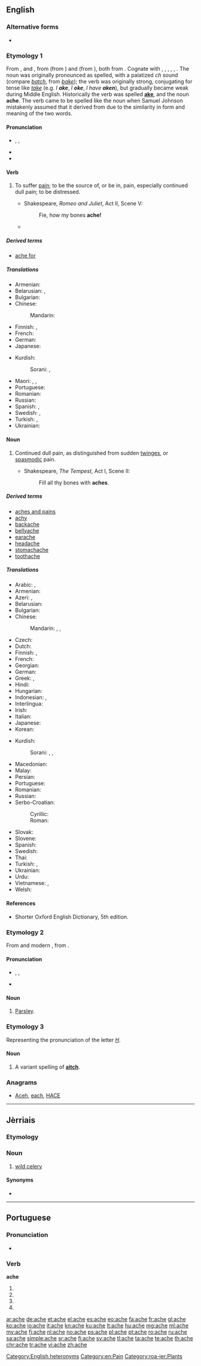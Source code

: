 ==English==

===Alternative forms===
* {{l/en|ake}} {{qualifier|obsolete}}

===Etymology 1===
From {{etyl|enm|en}} {{term|aken|pos=verb|lang=enm}}, and {{term|ache|pos=noun|lang=enm}}, from {{etyl|ang|en}} {{term|acan|pos=verb|lang=ang}} (from {{etyl|gem-pro|en}} {{term/t|gem-pro|*akaną||to be bad, be evil}}) and {{term|æċe|pos=noun|lang=ang}} (from {{etyl|gem-pro|en}} {{term/t|gem-pro|*akiz}}), both from {{etyl|ine-pro|en}} {{term/t|ine-pro|*ag-||sin, crime}}. Cognate with {{etyl|nds|-}} {{term|aken|aken, achen|lang=nds}}, {{term|äken||to hurt, to ache|lang=nds}}, {{etyl|frr|-}} {{term|akelig|lang=frr}}, {{term|æklig||terrible, miserable, sharp, intense|lang=frr}}, {{etyl|fy|-}} {{term|aaklik||nasty, horrible, dismal, dreary|lang=fy}}, {{etyl|nl|-}} {{term|akelig||nasty, horrible|lang=nl}}. The noun was originally pronounced as spelled, with a palatized ''ch'' sound (compare ''[[batch]]'', from ''[[bake]]''); the verb was originally strong, conjugating for tense like ''[[take]]'' (e.g. ''I '''ake''''', ''I '''oke''''', ''I have '''aken'''''), but gradually became weak during Middle English. Historically the verb was spelled '''[[ake]]''', and the noun '''ache'''. The verb came to be spelled like the noun when Samuel Johnson mistakenly assumed that it derived from {{etyl|grc|-}} {{term|ἄχος||tr=áchos|pain|lang=grc}} due to the similarity in form and meaning of the two words.

====Pronunciation====
* {{enPR|āk}}, {{IPA|/eɪk/}}, {{X-SAMPA|/eIk/}}
* {{audio|en-us-ache.ogg|Audio (US)}}
* {{rhymes|eɪk}}

====Verb====
{{en-verb|aches|aching|'''[[ached]]''' or {{qualifier|obsolete}} '''[[oke]]'''|'''[[ached]]''' or {{qualifier|obsolete}} '''[[aken]]'''}}

# {{context|intransitive|lang=en}} To suffer [[pain]]; to be the source of, or be in, pain, especially continued dull pain; to be distressed.
#* {{circa|1593}} Shakespeare, ''Romeo and Juliet'', Act II, Scene V:
#*: Fie, how my bones '''ache!'''
#*{{quote-book|year=1918|author={{w|W. B. Maxwell}}|chapter=7
|title=[http://openlibrary.org/works/OL1097634W The Mirror and the Lamp]
|passage=The turmoil went on&mdash;no rest, no peace. […] It was nearly eleven o'clock now, and he strolled out again. In the little fair created by the costers' barrows the evening only seemed beginning; and the naphtha flares made one's eyes '''ache''', the men's voices grated harshly, and the girls' faces saddened one.}}

=====Derived terms=====
* [[ache for]]

=====Translations=====
{{trans-top|be in pain}}
* Armenian: {{t-|hy|ցավել|tr=c’avel}}
* Belarusian: {{t|be|балець|tr=baljéc’|sc=Cyrl}}, {{t|be|хварэць|tr=xvaréc’|sc=Cyrl}}
* Bulgarian: {{t+|bg|боли}}
* Chinese:
*: Mandarin: {{t|cmn|疼|tr=téng|sc=Hani}}
* Finnish: {{t+|fi|särkeä}}, {{t-|fi|jomottaa}}
* French: {{t+|fr|faire mal}}
* German: {{t+|de|schmerzen}}
* Japanese: {{t-|ja|痛む|tr=[[いたむ]], itamu}}
{{trans-mid}}
* Kurdish:
*: Sorani: {{t+|ku|ئێش|tr=aésh|sc=ku-Arab}}, {{t-|ku|یێش|tr=yésh|sc=ku-Arab}}
* Maori: {{t|mi|pākikini}}, {{t|mi|pākinikini}}, {{t|mi|raka}} {{qualifier|from weariness}}
* Portuguese: {{t+|pt|doer}}
* Romanian: {{t+|ro|durea}}
* Russian: {{t+|ru|болеть|sc=Cyrl|tr=bolétʹ}}
* Spanish: {{t+|es|doler}}, {{t+|es|sufrir}}
* Swedish: {{t+|sv|värka}} {{qualifier|cause pain}}, {{t+|sv|ha ont}} {{qualifier|be in pain}}
* Turkish: {{t+|tr|ağrımak}}, {{t+|tr|acımak}}
* Ukrainian: {{t|uk|боліти|tr=bolíty|sc=Cyrl}}
{{trans-bottom}}

====Noun====
{{en-noun}}

# Continued dull pain, as distinguished from sudden [[twinges]], or [[spasmodic]] pain.
#* {{circa|1610}} Shakespeare, ''The Tempest'', Act I, Scene II:
#*: Fill all thy bones with '''aches'''.

=====Derived terms=====
* [[aches and pains]]
* [[achy]]
* [[backache]]
* [[bellyache]]
* [[earache]]
* [[headache]]
* [[stomachache]]
* [[toothache]]

=====Translations=====
{{trans-top|dull pain}}
* Arabic: {{t+|ar|ألم|m|tr=ʾálam|sc=Arab}}, {{t-|ar|وجع|tr=wajaʿ|sc=Arab}}
* Armenian: {{t-|hy|ցավ|tr=c’av}}
* Azeri: {{t+|az|ağrı}}, {{t+|az|acı}}
* Belarusian: {{t+|be|боль|m|tr=bolʹ|sc=Cyrl}}
* Bulgarian: {{t+|bg|болка|f|tr=bólka|sc=Cyrl}}
* Chinese:
*: Mandarin: {{t|cmn|疼痛|tr=téngtòng|sc=Hani}}, {{t|cmn|痛|tr=tòng|sc=Hani}}, {{t|cmn|疼|tr=téng|sc=Hani}}
* Czech: {{t+|cs|bolest|f}}
* Dutch: {{t+|nl|pijn|m}}
* Finnish: {{t-|fi|särky}}, {{t+|fi|kipu}}
* French: {{t+|fr|douleur|f}}
* Georgian: {{t-|ka|ტკივილი|tr=tkivili|sc=Geor}}
* German: {{t+|de|Schmerz|m}}
* Greek: {{t+|el|άλγος|n|tr=álgos}}, {{t+|el|πόνος|m|tr=pónos}}
* Hindi: {{t+|hi|दर्द|m|tr=dard|sc=Deva}}
* Hungarian: {{t+|hu|fájdalom}}
* Indonesian: {{t+|id|sakit}}, {{t+|id|nyeri}}
* Interlingua: {{t-|ia|dolor}}
* Irish: {{t+|ga|tinneas|m}}
* Italian: {{t+|it|dolore}}
* Japanese: {{t-|ja|痛み|tr=[[いたみ]], itami}}
* Korean: {{t+|ko|아픔|tr=apeum|sc=Kore}}
{{trans-mid}}
* Kurdish:
*: Sorani: {{t+|ku|ئێش|tr=aésh|sc=ku-Arab}}, {{t-|ku|یێش|tr=yésh|sc=ku-Arab}}, {{t+|ku|ژان|tr=jan|sc=ku-Arab}}
* Macedonian: {{t-|mk|болка|f|tr=bólka|sc=Cyrl}}
* Malay: {{t-|ms|sengal}}
* Persian: {{t+|fa|درد|tr=dard|sc=fa-Arab}}
* Portuguese: {{t+|pt|dor|f}}
* Romanian: {{t-|ro|durere|f}}
* Russian: {{t+|ru|боль|f|tr=bolʹ}}
* Serbo-Croatian:
*: Cyrillic: {{t-|sh|бол|m|f}}
*: Roman: {{t-|sh|bol|m|f}}
* Slovak: {{t-|sk|bolesť|f}}
* Slovene: {{t+|sl|bolečina|f}}
* Spanish: {{t+|es|dolor|m}}
* Swedish: {{t+|sv|värk|c}}
* Thai: {{t-|th|ความเจ็บ|tr=kwaam jèp|sc=Thai}}
* Turkish: {{t+|tr|ağrı}}, {{t+|tr|acı}}
* Ukrainian: {{t+|uk|біль|m|tr=bilʹ|sc=Cyrl}}
* Urdu: {{t-|ur|درد|m|tr=dard|sc=ur-Arab}}
* Vietnamese: {{t+|vi|đau}}, {{t+|vi|đau đớn|alt=sự đau đớn}}
* Welsh: {{t-|cy|gwŷn|m}}
{{trans-bottom}}

====References====
* Shorter Oxford English Dictionary, 5th edition.

===Etymology 2===
From {{etyl|fro|en}} and modern {{etyl|fr|en}} {{term|ache|lang=fr}}, from {{etyl|la|en}} {{term|apium||parsley|lang=la}}.

====Pronunciation====
* {{enPR|āch}}, {{IPA|/eɪt͡ʃ/}}, {{X-SAMPA|/eItS/}}
* {{rhymes|eɪt͡ʃ}}

====Noun====
{{en-noun}}

# {{context|obsolete|lang=en}} [[parsley|Parsley]].

===Etymology 3===
Representing the pronunciation of the letter ''[[H]]''.

====Noun====
{{en-noun}}

# {{context|rare|lang=en}} A variant spelling of '''[[aitch]]'''.

===Anagrams===
* [[Aceh#English|Aceh]], [[each#English|each]], [[HACE#English|HACE]]

[[Category:English heteronyms]]
[[Category:en:Pain]]

----

==Jèrriais==

===Etymology===
{{rfe|lang=roa-jer}}

===Noun===
{{roa-jer-noun|f|pl=-}}

# [[wild celery]]

====Synonyms====
* {{l|roa-jer|céléri sauvage}}

[[Category:roa-jer:Plants]]

----

==Portuguese==

===Pronunciation===
* {{hyphenation|a|che}}

===Verb===
'''ache'''

# {{pt-verb form of|achar|ar|subjunctive|present|singular|first}}
# {{pt-verb form of|achar|ar|subjunctive|present|singular|third}}
# {{pt-verb form of|achar|ar|imperative|affirmative|singular|third|}}
# {{pt-verb form of|achar|ar|imperative|negative|singular|third|}}

[[ar:ache]]
[[de:ache]]
[[et:ache]]
[[el:ache]]
[[es:ache]]
[[eo:ache]]
[[fa:ache]]
[[fr:ache]]
[[gl:ache]]
[[ko:ache]]
[[io:ache]]
[[it:ache]]
[[kn:ache]]
[[ku:ache]]
[[lt:ache]]
[[hu:ache]]
[[mg:ache]]
[[ml:ache]]
[[my:ache]]
[[fj:ache]]
[[nl:ache]]
[[no:ache]]
[[ps:ache]]
[[pl:ache]]
[[pt:ache]]
[[ro:ache]]
[[ru:ache]]
[[sa:ache]]
[[simple:ache]]
[[sr:ache]]
[[fi:ache]]
[[sv:ache]]
[[tl:ache]]
[[ta:ache]]
[[te:ache]]
[[th:ache]]
[[chr:ache]]
[[tr:ache]]
[[vi:ache]]
[[zh:ache]]